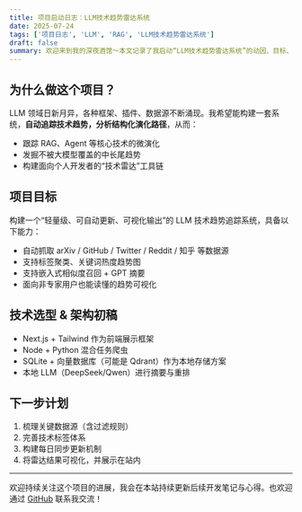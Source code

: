 ```yaml
---
title: 项目启动日志：LLM技术趋势雷达系统
date: 2025-07-24
tags: ['项目日志', 'LLM', 'RAG', 'LLM技术趋势雷达系统']
draft: false
summary: 欢迎来到我的深夜酒馆～本文记录了我启动“LLM技术趋势雷达系统”的动因、目标、技术选型与初步规划。
---
```


## 为什么做这个项目？

LLM 领域日新月异，各种框架、插件、数据源不断涌现。我希望能构建一套系统，**自动追踪技术趋势，分析结构化演化路径**，从而：

- 跟踪 RAG、Agent 等核心技术的微演化
- 发掘不被大模型覆盖的中长尾趋势
- 构建面向个人开发者的“技术雷达”工具链

## 项目目标

构建一个“轻量级、可自动更新、可视化输出”的 LLM 技术趋势追踪系统，具备以下能力：

- 自动抓取 arXiv / GitHub / Twitter / Reddit / 知乎 等数据源
- 支持标签聚类、关键词热度趋势图
- 支持嵌入式相似度召回 + GPT 摘要
- 面向非专家用户也能读懂的趋势可视化

## 技术选型 & 架构初稿

- Next.js + Tailwind 作为前端展示框架
- Node + Python 混合任务爬虫
- SQLite + 向量数据库（可能是 Qdrant）作为本地存储方案
- 本地 LLM（DeepSeek/Qwen）进行摘要与重排

## 下一步计划

1. 梳理关键数据源（含过滤规则）
2. 完善技术标签体系
3. 构建每日同步更新机制
4. 将雷达结果可视化，并展示在站内

---

欢迎持续关注这个项目的进展，我会在本站持续更新后续开发笔记与心得。也欢迎通过 [GitHub](https://github.com/Leong4) 联系我交流！
